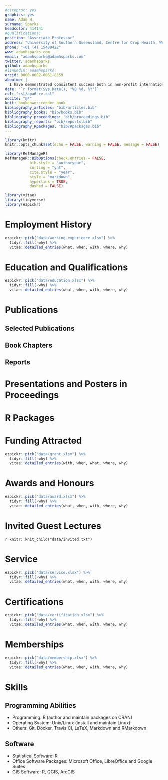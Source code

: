 ```yaml
---
#citeproc: yes
graphics: yes
name: Adam H.
surname: Sparks
headcolor: 414141
#qualifications: 
position: "Associate Professor"
address: "University of Southern Queensland, Centre for Crop Health, West St., Toowoomba, Queensland 4350 AUS"
phone: "+61 (4) 15489422"
www: adamhsparks.com
email: "adamhsparks@adamhsparks.com"
twitter: adamhsparks
github: adamhsparks
#linkedin: adamhsparks
orcid: 0000-0002-0061-8359
aboutme: |
  I have demonstrated consistent success both in non-profit international NGO and academic settings and have an extensive background of experiences in working with diverse partners.
date: '`r format(Sys.Date(), "%B %d, %Y")`'
csl: "csl/apa6-cv.csl"
nocite: "@*"
knit: bookdown::render_book
bibliography_articles: "bib/articles.bib"
bibliography_books: "bib/books.bib"
bibliography_proceedings: "bib/proceedings.bib"
bibliography_reports: "bib/reports.bib"
bibliography_Rpackages: "bib/Rpackages.bib"
---
```


```r
library(knitr)
knitr::opts_chunk$set(echo = FALSE, warning = FALSE, message = FALSE)

library(RefManageR)
RefManageR::BibOptions(check.entries = FALSE,
           bib.style = "authoryear",
           sorting = "ynt",
           cite.style = "year",
           style = "markdown",
           hyperlink = TRUE,
           dashed = FALSE)

library(vitae)
library(tidyverse)
library(ezpickr)
```

# Employment History

```r
ezpickr::pick("data/working-experience.xlsx") %>%
  tidyr::fill(-why) %>%
  vitae::detailed_entries(what, when, with, where, why)
```

# Education and Qualifications

```r
ezpickr::pick("data/education.xlsx") %>%
  tidyr::fill(-why) %>%
  vitae::detailed_entries(what, when, with, where, why)
```

# Publications

## Selected Publications

\begingroup
\setlength{\parindent}{-0.5in}
\setlength{\leftskip}{0.5in}

::: {#refs_articles}
:::
\endgroup

## Book Chapters

\begingroup
\setlength{\parindent}{-0.5in}
\setlength{\leftskip}{0.5in}

::: {#refs_books}
:::
\endgroup

## Reports

\begingroup
\setlength{\parindent}{-0.5in}
\setlength{\leftskip}{0.5in}

::: {#refs_reports}
:::
\endgroup

# Presentations and Posters in Proceedings

\begingroup
\setlength{\parindent}{-0.5in}
\setlength{\leftskip}{0.5in}

::: {#refs_proceedings}
:::
\endgroup

# R&nbsp;Packages

\begingroup
\setlength{\parindent}{-0.5in}
\setlength{\leftskip}{0.5in}

::: {#refs_Rpackages}
:::
\endgroup

# Funding Attracted

```r
ezpickr::pick("data/grant.xlsx") %>%
  tidyr::fill(-why) %>%
  vitae::detailed_entries(with, when, what, where, why)
```

# Awards and Honours

```r
ezpickr::pick("data/award.xlsx") %>%
  tidyr::fill(-why) %>%
  vitae::detailed_entries(what, when, with, where, why)
```

# Invited Guest Lectures

\begingroup
\setlength{\parindent}{-0.5in}
\setlength{\leftskip}{0.5in}

`r knitr::knit_child("data/invited.txt")`

\endgroup

# Service

```r
ezpickr::pick("data/service.xlsx") %>%
  tidyr::fill(-why) %>%
  vitae::detailed_entries(what, when, with, where, why)
```

# Certifications

```r
ezpickr::pick("data/certification.xlsx") %>%
  tidyr::fill(-why) %>%
  vitae::detailed_entries(what, when, with, where, why)
```

# Memberships

```r
ezpickr::pick("data/membership.xlsx") %>%
  tidyr::fill(-why) %>%
  vitae::detailed_entries(what, when, with, where, why)
```

# Skills

## Programming Abilities

  * Programming: R (author and maintain packages on CRAN)
  * Operating System: Unix/Linux (install and maintain Linux)
  * Others: Git, Docker, Travis CI, LaTeX, Markdown and RMarkdown

## Software

  * Statistical Software: R
  * Office Software Packages: Microsoft Office, LibreOffice and Google Suites
  * GIS Software: R, QGIS, ArcGIS

<!-- *`r Sys.Date()`* -->
